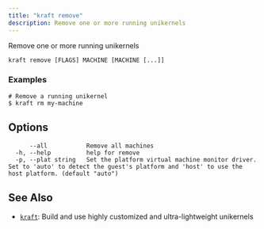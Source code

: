 ```yaml
---
title: "kraft remove"
description: Remove one or more running unikernels
---
```


Remove one or more running unikernels


```
kraft remove [FLAGS] MACHINE [MACHINE [...]]
```

### Examples

```
# Remove a running unikernel
$ kraft rm my-machine

```

## Options

```
      --all           Remove all machines
  -h, --help          help for remove
  -p, --plat string   Set the platform virtual machine monitor driver.  Set to 'auto' to detect the guest's platform and 'host' to use the host platform. (default "auto")
```

## See Also

* [`kraft`](/docs/cli/reference/kraft): Build and use highly customized and ultra-lightweight unikernels

